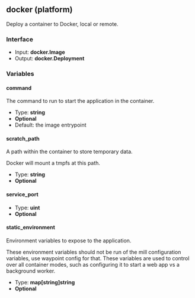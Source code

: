## docker (platform)

Deploy a container to Docker, local or remote.

### Interface

- Input: **docker.Image**
- Output: **docker.Deployment**

### Variables

#### command

The command to run to start the application in the container.

- Type: **string**
- **Optional**
- Default: the image entrypoint

#### scratch_path

A path within the container to store temporary data.

Docker will mount a tmpfs at this path.

- Type: **string**
- **Optional**

#### service_port

- Type: **uint**
- **Optional**

#### static_environment

Environment variables to expose to the application.

These environment variables should not be run of the mill configuration variables, use waypoint config for that. These variables are used to control over all container modes, such as configuring it to start a web app vs a background worker.

- Type: **map[string]string**
- **Optional**
